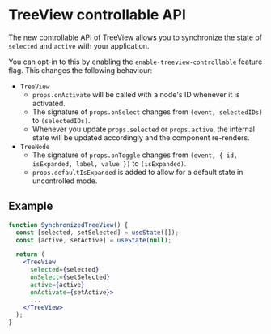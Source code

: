 
<Meta isTemplate />

# TreeView controllable API

The new controllable API of TreeView allows you to synchronize the state of
`selected` and `active` with your application.

You can opt-in to this by enabling the `enable-treeview-controllable` feature
flag. This changes the following behaviour:

- `TreeView`
  - `props.onActivate` will be called with a node's ID whenever it is activated.
  - The signature of `props.onSelect` changes from `(event, selectedIDs)` to
    `(selectedIDs)`.
  - Whenever you update `props.selected` or `props.active`, the internal state
    will be updated accordingly and the component re-renders.
- `TreeNode`
  - The signature of `props.onToggle` changes from
    `(event, { id, isExpanded, label, value })` to `(isExpanded)`.
  - `props.defaultIsExpanded` is added to allow for a default state in
    uncontrolled mode.

## Example

```jsx
function SynchronizedTreeView() {
  const [selected, setSelected] = useState([]);
  const [active, setActive] = useState(null);

  return (
    <TreeView
      selected={selected}
      onSelect={setSelected}
      active={active}
      onActivate={setActive}>
      ...
    </TreeView>
  );
}
```
